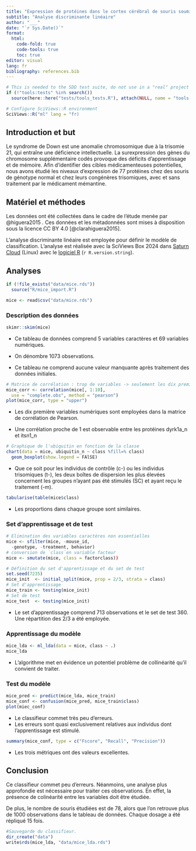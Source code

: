 ```yaml
---
title: "Expression de protéines dans le cortex cérébral de souris soumises à différents tests d'apprentissage"
subtitle: "Analyse discriminante linéaire"
author: "___"
date: "`r Sys.Date()`"
format:
  html:
    code-fold: true
    code-tools: true
    toc: true
editor: visual
lang: fr
bibliography: references.bib
---
```


<!--% Votre objectif est de déboguer ce document Quarto afin qu’il compile. Vous avez à votre disposition des tests pour vérifier votre progression. -->

<!--% Remplacez author: "___" par votre nom. Votre nom n'est pas votre login Github. ex: author: "John Doe". Attention, l'entête YAML est très sensible aux espaces, aux guillemets et à l'"indentation" (= le nombre d'espaces blancs au début de chaque ligne). Par précaution, mettez toujours le texte derrière title:, author:, date:, … entre guillemets doubles et respectez l'indentation initiale. -->

```r
# This is needed to the SDD test suite, do not use in a "real" project
if (!"tools:tests" %in% search())
  source(here::here("tests/tools_tests.R"), attach(NULL, name = "tools:tests"))

# Configure SciViews::R environment
SciViews::R("ml" lang = "fr)
```

## Introduction et but

Le syndrome de Down est une anomalie chromosomique due à la trisomie 21, qui entraîne une déficience intellectuelle. La surexpression des gènes du chromosome supplémentaire codés provoque des déficits d'apprentissage et de mémoire. Afin d'identifier des cibles médicamenteuses potentielles, nous avons étudié les niveaux d'expression de 77 protéines chez des souris de génotype normal et chez leurs congénères trisomiques, avec et sans traitement par le médicament mémantine.

## Matériel et méthodes

Les données ont été collectées dans le cadre de l'étude menée par @higuera2015 *.* Ces données et les métadonnées sont mises à disposition sous la licence CC BY 4.0 [@clarahiguera2015].

L'analyse discriminante linéaire est employée pour définir le modèle de classification. L'analyse est réalisée avec la SciViews Box 2024 dans [Saturn Cloud](https://saturncloud.io) (Linux) avec le [logiciel R](https://www.r-project.org) (`r R.version.string`).

## Analyses

```r
if (!file_exists("data/mice.rds"))
  source("R/mice_import.R")

mice <- read$csv("data/mice.rds")
```

### Description des données

```r
skimr::skim(mice)
```

-   Ce tableau de données comprend 5 variables caractères et 69 variables numériques.

-   On dénombre 1073 observations.

-   Ce tableau ne comprend aucune valeur manquante après traitement des données initiales.

```r
# Matrice de corrélation : trop de variables -> seulement les dix premières
mice_corr <- correlation(mice[, 1:10],
  use = "complete.obs", method = "pearson")
plot(mice_corr, type = "upper")
```

-   Les dix première variables numériques sont employées dans la matrice de corrélation de Pearson.

-   Une corrélation proche de 1 est observable entre les protéines dyrk1a_n et itsn1_n

```r
# Graphique de l'ubiquitin en fonction de la classe
chart(data = mice, ubiquitin_n ~ class %fill=% class) 
  geom_boxplot(show.legend = FAlSE)
```

-   Que ce soit pour les individus de contrôle (c-) ou les individus trisomiques (t-), les deux boîtes de dispersion les plus élevées concernent les groupes n'ayant pas été stimulés (SC) et ayant reçu le traitement (-m).

```r
tabularise(table(mice$class)
```

-   Les proportions dans chaque groupe sont similaires.

### Set d'apprentissage et de test

```r
# Elimination des variables caractères non essentielles
mice <- sfilter(mice, -mouse_id,
  -genotype, -treatment, behavior)
# conversion de `class`en variable facteur
mice <- smutate(mice, class = factorclass))
```

```r
# Définition du set d'apprentissage et du set de test
set.seed(7235)
mice_init  <- initial_split(mice, prop = 2/3, strata = class)
# Set d'apprentissage
mice_train <- testing(mice_init)
# Set de test
mice_test  <- testing(mice_init)
```

-   Le set d'apprentissage comprend 713 observations et le set de test 360. Une répartition des 2/3 a été employée.

### Apprentissage du modèle

```r
mice_lda <- ml_lda(data = mice, class ~ .)
mice_lda
```

-   L'algorithme met en évidence un potentiel problème de collinéarité qu'il convient de traiter.

### Test du modèle

```r
mice_pred <- predict(mice_lda, mice_train)
mice_conf <- confusion(mice_pred, mice_train$class)
plot(miec_conf)
```

-   Le classifieur commet très peu d'erreurs.
-   Les erreurs sont quasi exclusivement relatives aux individus dont l'apprentissage est stimulé.

```r
summary(mice_conf, type = c("Fscore", "Recall", "Precision"))
```

-   Les trois métriques ont des valeurs excellentes.

## Conclusion

Ce classifieur commet peu d'erreurs. Néanmoins, une analyse plus approfondie est nécessaire pour traiter ces observations. En effet, la présence de colinéarité entre les variables doit être étudiée.

De plus, le nombre de souris étudiées est de 78, alors que l'on retrouve plus de 1000 observations dans le tableau de données. Chaque dosage a été répliqué 15 fois.

```r
#Sauvegarde du classifieur.
dir_create("data")
write$rds(mice_lda, "data/mice_lda.rds")
```
